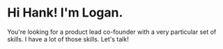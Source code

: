 # Hi Hank! I'm Logan.

You're looking for a product lead co-founder with a very particular set of skills.
I have a lot of those skills. Let's talk!
